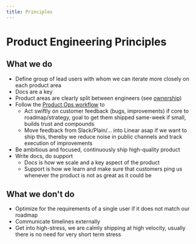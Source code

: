 ```yaml
---
title: Principles
---
```


# Product Engineering Principles

## What we do

- Define group of lead users with whom we can iterate more closely on each product area
- Docs are a key
- Product areas are clearly split between engineers (see [ownership](/handbook/working-at-langfuse/how-we-work/ownership))
- Follow the [Product Ops workflow](/handbook/product-engineering/product-ops) to
  - Act swiftly on customer feedback (bugs, improvements) if core to roadmap/strategy, goal to get them shipped same-week if small, builds trust and compounds
  - Move feedback from Slack/Plain/… into Linear asap if we want to ship this, thereby we reduce noise in public channels and track execution of improvements
- Be ambitious and focused, continuously ship high-quality product
- Write docs, do support
  - Docs is how we scale and a key aspect of the product
  - Support is how we learn and make sure that customers ping us whenever the product is not as great as it could be

## What we don't do

- Optimize for the requirements of a single user if it does not match our roadmap
- Communicate timelines externally
- Get into high-stress, we are calmly shipping at high velocity, usually there is no need for very short term stress
